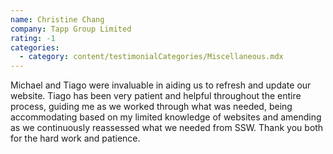 ```yaml
---
name: Christine Chang
company: Tapp Group Limited
rating: -1
categories:
  - category: content/testimonialCategories/Miscellaneous.mdx
---
```


Michael and Tiago were invaluable in aiding us to refresh and update our website. Tiago has been very patient and helpful throughout the entire process, guiding me as we worked through what was needed, being accommodating based on my limited knowledge of websites and amending as we continuously reassessed what we needed from SSW. Thank you both for the hard work and patience.
